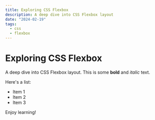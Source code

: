 ```yaml
---
title: Exploring CSS Flexbox
description: A deep dive into CSS Flexbox layout
date: "2024-02-19"
tags:
  - css
  - flexbox
---
```


# Exploring CSS Flexbox

A deep dive into CSS Flexbox layout. This is some **bold** and _italic_ text.

Here's a list:

- Item 1
- Item 2
- Item 3

Enjoy learning!
